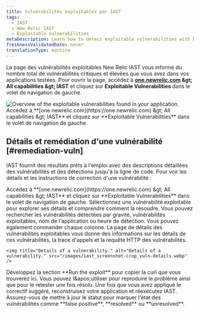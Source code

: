 ```yaml
---
title: Vulnérabilités exploitables par IAST
tags:
  - IAST
  - New Relic IAST
  - Exploitable vulnerabilities
metaDescription: Learn how to detect exploitable vulnerabilities with New Relic IAST.
freshnessValidatedDate: never
translationType: machine
---
```


La page des vulnérabilités exploitables New Relic IAST vous informe du nombre total de vulnérabilités critiques et élevées que vous avez dans vos applications testées. Pour ouvrir la page, accédez à <DNT>**[one.newrelic.com](https://one.newrelic.com) &amp;gt; All capabilities &amp;gt; IAST**</DNT> et cliquez sur <DNT>**Exploitable Vulnerabilities**</DNT> dans le volet de navigation de gauche.

<img title="Overview of the exploitable vulnerabilities found in your application." alt="Overview of the exploitable vulnerabilities found in your application." src="/images/iast_screenshot-crop_exploitable-vulns.webp" />

<figcaption>
  Accédez à <DNT>**[one.newrelic.com](https://one.newrelic.com) &amp;gt; All capabilities &amp;gt; IAST**</DNT> et cliquez sur <DNT>**Exploitable Vulnerabilities**</DNT> dans le volet de navigation de gauche.
</figcaption>

## Détails et remédiation d&apos;une vulnérabilité [#remediation-vuln]

IAST fournit des résultats prêts à l&apos;emploi avec des descriptions détaillées des vulnérabilités et des détections jusqu&apos;à la ligne de code. Pour voir les détails et les instructions de correction d&apos;une vulnérabilité :

<Steps>
  <Step>
    Accédez à <DNT>**[one.newrelic.com](https://one.newrelic.com) &amp;gt; All capabilities &amp;gt; IAST**</DNT> et cliquez sur <DNT>**Exploitable Vulnerabilities**</DNT> dans le volet de navigation de gauche.
  </Step>

  <Step>
    Sélectionnez une vulnérabilité exploitable pour explorer ses détails et comprendre comment la résoudre. Vous pouvez rechercher les vulnérabilités détectées par gravité, vulnérabilités exploitables, nom de l&apos;application ou heure de détection. Vous pouvez également commander chaque colonne. La page de détails des vulnérabilités exploitables vous donne des informations sur les détails de ces vulnérabilités, la trace d&apos;appels et la requête HTTP des vulnérabilités.

    <img title="Details of a vulnerability." alt="Details of a vulnerability." src="/images/iast_screenshot-crop_vuln-details.webp" />
  </Step>

  <Step>
    Développez la section <DNT>**Run the exploit**</DNT> pour copier la curl que vous trouverez ici. Vous pouvez l&amp;apos;utiliser pour reproduire le problème ainsi que pour le retester une fois résolu.
  </Step>

  <Step>
    Une fois que vous avez appliqué le correctif suggéré, reconstruisez votre application et réexécutez IAST.
  </Step>

  <Step>
    Assurez-vous de mettre à jour le statut pour marquer l&apos;état des vulnérabilités comme <DNT>**false positive**</DNT>, <DNT>**resolved**</DNT> ou <DNT>**unresolved**</DNT>.
  </Step>
</Steps>